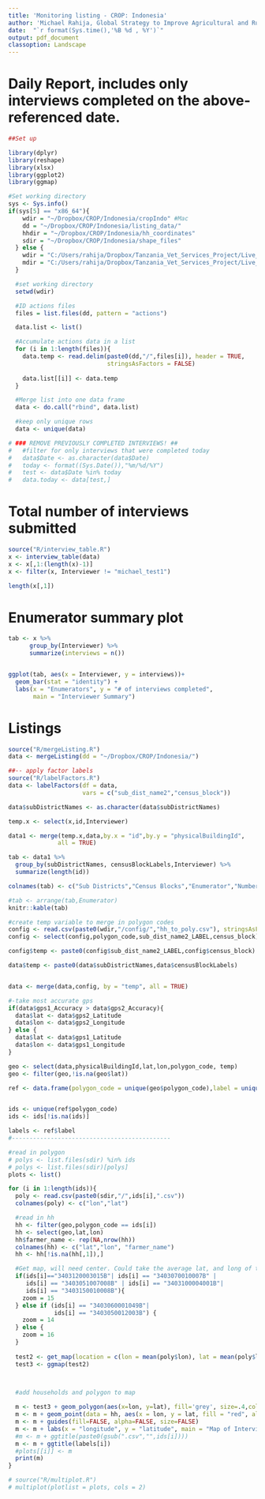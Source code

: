 ```yaml
---
title: 'Monitoring listing - CROP: Indonesia'
author: 'Michael Rahija, Global Strategy to Improve Agricultural and Rural Statistics'
date:  "`r format(Sys.time(),'%B %d , %Y')`"
output: pdf_document
classoption: Landscape
---
```


# Daily Report, includes only interviews completed on the above-referenced date.

```r
##Set up

library(dplyr)
library(reshape)
library(xlsx)
library(ggplot2)
library(ggmap)

#Set working directory
sys <- Sys.info()
if(sys[5] == "x86_64"){
    wdir = "~/Dropbox/CROP/Indonesia/cropIndo" #Mac
    dd = "~/Dropbox/CROP/Indonesia/listing_data/"
    hhdir = "~/Dropbox/CROP/Indonesia/hh_coordinates"
    sdir = "~/Dropbox/CROP/Indonesia/shape_files"
  } else {
    wdir = "C:/Users/rahija/Dropbox/Tanzania_Vet_Services_Project/Live_data_collection/Metadata_reporting/program"
    mdir = "C:/Users/rahija/Dropbox/Tanzania_Vet_Services_Project/Live_data_collection/"
  }

  #set working directory
  setwd(wdir)

  #ID actions files
  files = list.files(dd, pattern = "actions")

  data.list <- list()

  #Accumulate actions data in a list
  for (i in 1:length(files)){
    data.temp <- read.delim(paste0(dd,"/",files[i]), header = TRUE,
                            stringsAsFactors = FALSE)
  
    data.list[[i]] <- data.temp 
  }

  #Merge list into one data frame
  data <- do.call("rbind", data.list)

  #keep only unique rows
  data <- unique(data)

# ### REMOVE PREVIOUSLY COMPLETED INTERVIEWS! ##  
#   #filter for only interviews that were completed today
#   data$Date <- as.character(data$Date)
#   today <- format((Sys.Date()),"%m/%d/%Y")
#   test <- data$Date %in% today
#   data.today <- data[test,]

```

# Total number of interviews submitted
```r
source("R/interview_table.R")
x <- interview_table(data)
x <- x[,1:(length(x)-1)]
x <- filter(x, Interviewer != "michael_test1")

length(x[,1])
```

# Enumerator summary plot
```r
tab <- x %>%
      group_by(Interviewer) %>% 
      summarize(interviews = n())


ggplot(tab, aes(x = Interviewer, y = interviews))+ 
  geom_bar(stat = "identity") + 
  labs(x = "Enumerators", y = "# of interviews completed", 
       main = "Interviewer Summary")
```

\newpage

# Listings
```r
source("R/mergeListing.R")
data <- mergeListing(dd = "~/Dropbox/CROP/Indonesia/")

##-- apply factor labels
source("R/labelFactors.R")
data <- labelFactors(df = data, 
                     vars = c("sub_dist_name2","census_block"))

data$subDistrictNames <- as.character(data$subDistrictNames)

temp.x <- select(x,id,Interviewer)

data1 <- merge(temp.x,data,by.x = "id",by.y = "physicalBuildingId",
              all = TRUE)

tab <- data1 %>% 
  group_by(subDistrictNames, censusBlockLabels,Interviewer) %>% 
  summarize(length(id))

colnames(tab) <- c("Sub Districts","Census Blocks","Enumerator","Number Ag HH")

#tab <- arrange(tab,Enumerator)
knitr::kable(tab)

```



```r

#create temp variable to merge in polygon codes
config <- read.csv(paste0(wdir,"/config/","hh_to_poly.csv"), stringsAsFactors = FALSE)
config <- select(config,polygon_code,sub_dist_name2_LABEL,census_block)

config$temp <- paste0(config$sub_dist_name2_LABEL,config$census_block)

data$temp <- paste0(data$subDistrictNames,data$censusBlockLabels)


data <- merge(data,config, by = "temp", all = TRUE)

#-take most accurate gps
if(data$gps1_Accuracy > data$gps2_Accuracy){
  data$lat <- data$gps2_Latitude
  data$lon <- data$gps2_Longitude
} else {
  data$lat <- data$gps1_Latitude
  data$lon <- data$gps1_Longitude
}

geo <- select(data,physicalBuildingId,lat,lon,polygon_code, temp)
geo <- filter(geo,!is.na(geo$lat))

ref <- data.frame(polygon_code = unique(geo$polygon_code),label = unique(geo$temp))


ids <- unique(ref$polygon_code)
ids <- ids[!is.na(ids)]

labels <- ref$label
#---------------------------------------------

#read in polygon
# polys <- list.files(sdir) %in% ids  
# polys <- list.files(sdir)[polys]
plots <- list()

for (i in 1:length(ids)){
  poly <- read.csv(paste0(sdir,"/",ids[i],".csv"))
  colnames(poly) <- c("lon","lat")

  #read in hh
  hh <- filter(geo,polygon_code == ids[i])
  hh <- select(geo,lat,lon)
  hh$farmer_name <- rep(NA,nrow(hh))
  colnames(hh) <- c("lat","lon", "farmer_name")
  hh <- hh[!is.na(hh[,1]),]

  #Get map, will need center. Could take the average lat, and long of the hh         coordinates to automate!
  if(ids[i]=="3403120003015B"| ids[i] == "3403070010007B" |
     ids[i] == "3403051007008B" | ids[i] == "3403100004001B"|
     ids[i] == "3403150010008B"){
    zoom = 15
  } else if (ids[i] == "3403060001049B"|
             ids[i] == "3403050012003B") {
    zoom = 14
  } else {
    zoom = 16
  }
  
  test2 <- get_map(location = c(lon = mean(poly$lon), lat = mean(poly$lat)), zoom = zoom) 
  test3 <- ggmap(test2)



  #add households and polygon to map
  
  m <- test3 + geom_polygon(aes(x=lon, y=lat), fill='grey', size=.4,color='red', data=poly, alpha=0)
  m <- m + geom_point(data = hh, aes(x = lon, y = lat, fill = "red", alpha = 0.8), size = 1, shape = 21, color = "red")
  m <- m + guides(fill=FALSE, alpha=FALSE, size=FALSE) 
  m <- m + labs(x = "longitude", y = "latitude", main = "Map of Interviews") 
  #m <- m + ggtitle(paste0(gsub(".csv","",ids[i])))
  m <- m + ggtitle(labels[i])
  #plots[[i]] <- m
  print(m)
}

# source("R/multiplot.R")
# multiplot(plotlist = plots, cols = 2)
     
```


